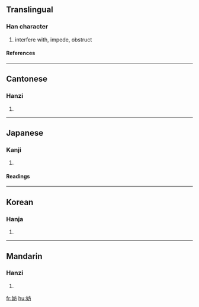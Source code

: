 ==Translingual==
===Han character===
{{Han char|rn=38|rad=女|as=04|sn=7|four=4042<sub>7</sub>|canj=女卜竹尸 (VYHS)|ids=⿰[[女]][[方]]}}
# interfere with, impede, obstruct
====References====
{{Han ref|kx=0257.100|dkj=06111|dj=0522.040|hdz=21033.040|uh=59A8|ud=22952|bh=A7AB|bd=42923}}
----

==Cantonese==
===Hanzi===
{{yue-hanzi|jyut=|y=fong4}}
# {{defn|Cantonese}}
----
==Japanese==
===Kanji===
{{ja-kanji|grade=c|rs=女04}}
# {{defn|Japanese}} 
====Readings====
{{ja-readings|on=[[ぼう]] (bō)|kun=[[さまたげる]] (samatageru)}}
----
==Korean==
===Hanja===
{{ko-hanja|hangeul=방|rv=bang|mr=pang}}
# {{defn|Korean}}
----
==Mandarin==
===Hanzi===
{{cmn-hanzi|pin=[[fáng]] (fang2)|wg=fang<sup>2</sup>}}
# {{defn|Mandarin}}

[[fr:妨]]
[[hu:妨]]